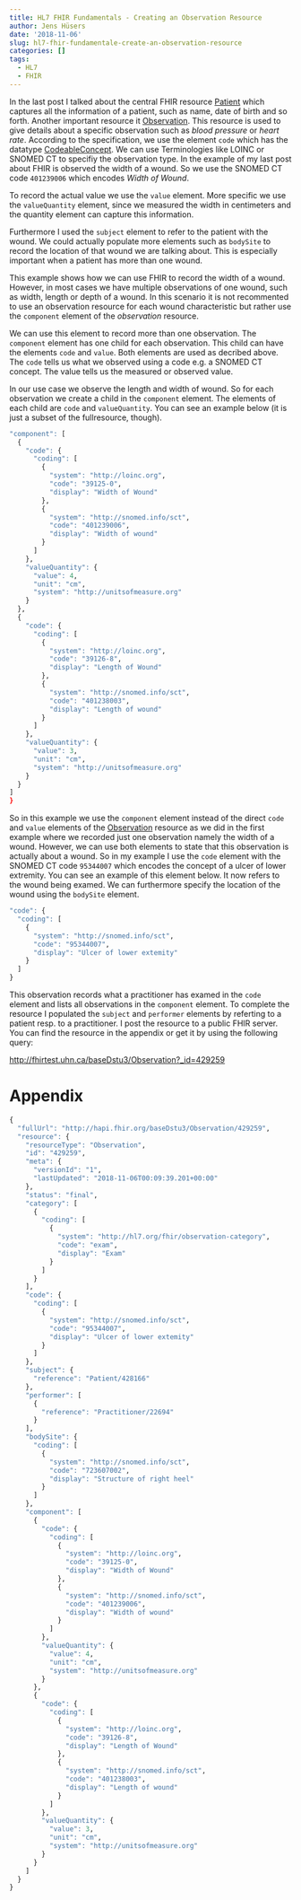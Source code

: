```yaml
---
title: HL7 FHIR Fundamentals - Creating an Observation Resource
author: Jens Hüsers
date: '2018-11-06'
slug: hl7-fhir-fundamentale-create-an-observation-resource
categories: []
tags:
  - HL7
  - FHIR
---
```


In the last post I talked about the central FHIR resource [Patient](https://www.hl7.org/fhir/patient.html) which captures all the information of a patient, such as name, date of birth and so forth.
Another important resource it [Observation](https://www.hl7.org/fhir/observation.html). 
This resource is used to give details about a specific observation such as *blood pressure* or *heart rate*. 
According to the specification, we use the element `code` which has the datatype [CodeableConcept](https://www.hl7.org/fhir/datatypes.html#CodeableConcept).
We can use Terminologies like LOINC or SNOMED CT to specifiy the observation type.
In the example of my last post about FHIR is observed the width of a wound. 
So we use the SNOMED CT code `401239006` which encodes *Width of Wound*.

To record the actual value we use the `value` element. 
More specific we use the `valueQuantity` element, since we measured the width in centimeters and the quantity element can capture this information.

Furthermore I used the `subject` element to refer to the patient with the wound.
We could actually populate more elements such as `bodySite` to record the location of that wound we are talking about.
This is especially important when a patient has more than one wound.

This example shows how we can use FHIR to record the width of a wound.
However, in most cases we have multiple observations of one wound, such as width, length or depth of a wound.
In this scenario it is not recommented to use an observation resource for each wound characteristic but rather use the `component` element of the *observation* resource.

We can use this element to record more than one observation.
The `component` element has one child for each observation.
This child can have the elements `code` and  `value`.
Both elements are used as decribed above. 
The `code` tells us what we observed using a code e.g. a SNOMED CT concept.
The value tells us the measured or observed value.

In our use case we observe the length and width of wound.
So for each observation we create a child in the `component` element.
The elements of each child are `code` and `valueQuantity`.
You can see an example below (it is just a subset of the fullresource, though).

```r
"component": [
  {
    "code": {
      "coding": [
        {
          "system": "http://loinc.org",
          "code": "39125-0",
          "display": "Width of Wound"
        },
        {
          "system": "http://snomed.info/sct",
          "code": "401239006",
          "display": "Width of wound"
        }
      ]
    },
    "valueQuantity": {
      "value": 4,
      "unit": "cm",
      "system": "http://unitsofmeasure.org"
    }
  },
  {
    "code": {
      "coding": [
        {
          "system": "http://loinc.org",
          "code": "39126-8",
          "display": "Length of Wound"
        },
        {
          "system": "http://snomed.info/sct",
          "code": "401238003",
          "display": "Length of wound"
        }
      ]
    },
    "valueQuantity": {
      "value": 3,
      "unit": "cm",
      "system": "http://unitsofmeasure.org"
    }
  }
]
}
```

So in this example we use the `component` element instead of the direct `code` and `value` elements of the [Observation](https://www.hl7.org/fhir/observation.html) resource as we did in the first example where we recorded just one observation namely the width of a wound.
However, we can use both elements to state that this observation is actually about a wound.
So in my example I use the `code` element with the SNOMED CT code `95344007` which encodes the concept of a ulcer of lower extremity.
You can see an example of this element below.
It now refers to the wound being examed.
We can furthermore specify the location of the wound using the `bodySite` element.

```r
"code": {
  "coding": [
    {
      "system": "http://snomed.info/sct",
      "code": "95344007",
      "display": "Ulcer of lower extemity"
    }
  ]
}
```

This observation records what a practitioner has examed in the `code` element and lists all observations in the `component` element.
To complete the resource I populated the `subject` and `performer` elements by referting to a patient resp. to a practitioner.
I post the resource to a public FHIR server.
You can find the resource in the appendix or get it by using the following query:

[http://fhirtest.uhn.ca/baseDstu3/Observation?_id=429259](http://fhirtest.uhn.ca/baseDstu3/Observation?_id=429259)

# Appendix

```r
{
  "fullUrl": "http://hapi.fhir.org/baseDstu3/Observation/429259",
  "resource": {
    "resourceType": "Observation",
    "id": "429259",
    "meta": {
      "versionId": "1",
      "lastUpdated": "2018-11-06T00:09:39.201+00:00"
    },
    "status": "final",
    "category": [
      {
        "coding": [
          {
            "system": "http://hl7.org/fhir/observation-category",
            "code": "exam",
            "display": "Exam"
          }
        ]
      }
    ],
    "code": {
      "coding": [
        {
          "system": "http://snomed.info/sct",
          "code": "95344007",
          "display": "Ulcer of lower extemity"
        }
      ]
    },
    "subject": {
      "reference": "Patient/428166"
    },
    "performer": [
      {
        "reference": "Practitioner/22694"
      }
    ],
    "bodySite": {
      "coding": [
        {
          "system": "http://snomed.info/sct",
          "code": "723607002",
          "display": "Structure of right heel"
        }
      ]
    },
    "component": [
      {
        "code": {
          "coding": [
            {
              "system": "http://loinc.org",
              "code": "39125-0",
              "display": "Width of Wound"
            },
            {
              "system": "http://snomed.info/sct",
              "code": "401239006",
              "display": "Width of wound"
            }
          ]
        },
        "valueQuantity": {
          "value": 4,
          "unit": "cm",
          "system": "http://unitsofmeasure.org"
        }
      },
      {
        "code": {
          "coding": [
            {
              "system": "http://loinc.org",
              "code": "39126-8",
              "display": "Length of Wound"
            },
            {
              "system": "http://snomed.info/sct",
              "code": "401238003",
              "display": "Length of wound"
            }
          ]
        },
        "valueQuantity": {
          "value": 3,
          "unit": "cm",
          "system": "http://unitsofmeasure.org"
        }
      }
    ]
  }
}
```

